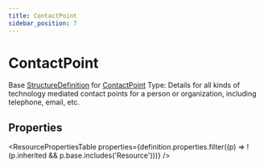 ```yaml
---
title: ContactPoint
sidebar_position: 7
---
```


# ContactPoint

Base <a href="/docs/api/fhir/resources/structuredefinition">StructureDefinition</a> for <a href="/docs/api/fhir/datatypes/contactpoint">ContactPoint</a> Type: Details for all kinds of technology mediated contact points for a person or organization, including telephone, email, etc.

<Tabs queryString="section">
<TabItem value="schema" label="Schema" default>


## Properties


<ResourcePropertiesTable properties={definition.properties.filter((p) => !(p.inherited && p.base.includes('Resource')))} />


</TabItem>
  
  
  
  

</Tabs>
